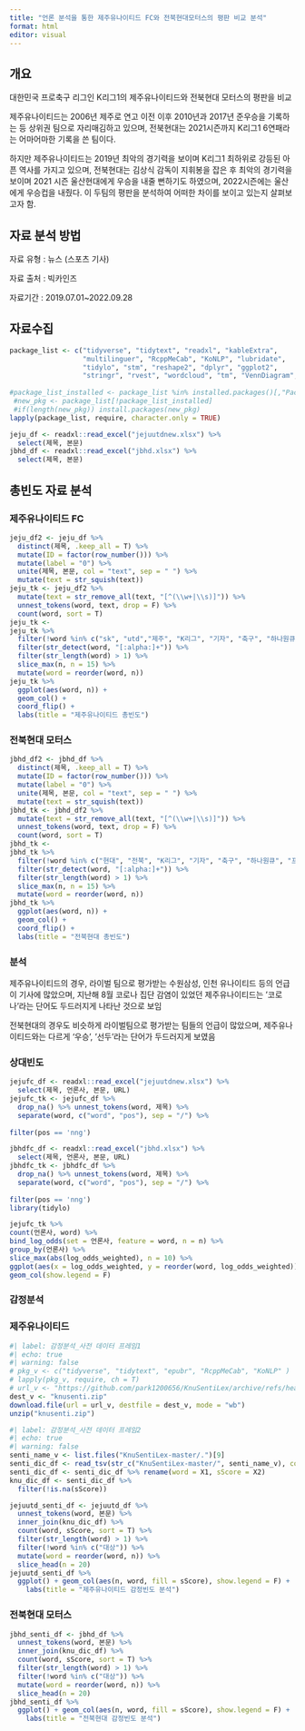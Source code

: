 ```yaml
---
title: "언론 분석을 통한 제주유나이티드 FC와 전북현대모터스의 평판 비교 분석"
format: html
editor: visual
---
```


## 개요

대한민국 프로축구 리그인 K리그1의 제주유나이티드와 전북현대 모터스의 평판을 비교

제주유나이티드는 2006년 제주로 연고 이전 이후 2010년과 2017년 준우승을 기록하는 등 상위권 팀으로 자리매김하고 있으며, 전북현대는 2021시즌까지 K리그1 6연패라는 어마어마한 기록을 쓴 팀이다.

하지만 제주유나이티드는 2019년 최악의 경기력을 보이며 K리그1 최하위로 강등된 아픈 역사를 가지고 있으며, 전북현대는 김상식 감독이 지휘봉을 잡은 후 최악의 경기력을 보이며 2021 시즌 울산현대에게 우승을 내줄 뻔하기도 하였으며, 2022시즌에는 울산에게 우승컵을 내줬다. 이 두팀의 평판을 분석하여 어떠한 차이를 보이고 있는지 살펴보고자 함.

## 자료 분석 방법

자료 유형 : 뉴스 (스포츠 기사)

자료 출처 : 빅카인즈

자료기간 : 2019.07.01\~2022.09.28

## 자료수집

```r
package_list <- c("tidyverse", "tidytext", "readxl", "kableExtra", 
                  "multilinguer", "RcppMeCab", "KoNLP", "lubridate", 
                  "tidylo", "stm", "reshape2", "dplyr", "ggplot2", 
                  "stringr", "rvest", "wordcloud", "tm", "VennDiagram", "gt")
 
#package_list_installed <- package_list %in% installed.packages()[,"Package"]
 #new_pkg <- package_list[!package_list_installed]
 #if(length(new_pkg)) install.packages(new_pkg)
lapply(package_list, require, character.only = TRUE)
```

```r
jeju_df <- readxl::read_excel("jejuutdnew.xlsx") %>% 
  select(제목, 본문)
jbhd_df <- readxl::read_excel("jbhd.xlsx") %>% 
  select(제목, 본문)
```

## 총빈도 자료 분석

### 제주유나이티드 FC

```r
jeju_df2 <- jeju_df %>% 
  distinct(제목, .keep_all = T) %>% 
  mutate(ID = factor(row_number())) %>% 
  mutate(label = "0") %>%
  unite(제목, 본문, col = "text", sep = " ") %>% 
  mutate(text = str_squish(text))
jeju_tk <- jeju_df2 %>% 
  mutate(text = str_remove_all(text, "[^(\\w+|\\s)]")) %>%  
  unnest_tokens(word, text, drop = F) %>%
  count(word, sort = T)
jeju_tk <- 
jeju_tk %>% 
  filter(!word %in% c("sk", "utd","제주", "K리그", "기자", "축구", "하나원큐", "프로축구","경기","승점", "라운드","fc","지난","제주유나이티드","오후","경기에서","제주는","이하","리그","유나이티드","시즌","있다","열린","밝혔다","이날", "부리그","제주월드컵경기장에서","으로","만에")) %>% 
  filter(str_detect(word, "[:alpha:]+")) %>%
  filter(str_length(word) > 1) %>%
  slice_max(n, n = 15) %>% 
  mutate(word = reorder(word, n))
jeju_tk %>%
  ggplot(aes(word, n)) +
  geom_col() +
  coord_flip() +
  labs(title = "제주유나이티드 총빈도")
```

### 전북현대 모터스

```r
jbhd_df2 <- jbhd_df %>% 
  distinct(제목, .keep_all = T) %>% 
  mutate(ID = factor(row_number())) %>% 
  mutate(label = "0") %>%
  unite(제목, 본문, col = "text", sep = " ") %>% 
  mutate(text = str_squish(text))
jbhd_tk <- jbhd_df2 %>% 
  mutate(text = str_remove_all(text, "[^(\\w+|\\s)]")) %>%  
  unnest_tokens(word, text, drop = F) %>%
  count(word, sort = T)
jbhd_tk <- 
jbhd_tk %>% 
  filter(!word %in% c("현대", "전북", "K리그", "기자", "축구", "하나원큐", "프로축구","경기","승점", "라운드","fc","지난","전북현대가","오후","경기에서","전북은","이하","리그","전주월드컵경기장에서","시즌","있다","열린","밝혔다","이날", "부리그","으로","전북현대", "경기를", "치른다","이번","있는","오는","상대로")) %>% 
  filter(str_detect(word, "[:alpha:]+")) %>%
  filter(str_length(word) > 1) %>%
  slice_max(n, n = 15) %>% 
  mutate(word = reorder(word, n))
jbhd_tk %>%
  ggplot(aes(word, n)) +
  geom_col() +
  coord_flip() +
  labs(title = "전북현대 총빈도")
```

### 분석

제주유나이티드의 경우, 라이벌 팀으로 평가받는 수원삼성, 인천 유나이티드 등의 언급이 기사에 많았으며, 지난해 8월 코로나 집단 감염이 있었던 제주유나이티드는 '코로나'라는 단어도 두드러지게 나타난 것으로 보임

전북현대의 경우도 비슷하게 라이벌팀으로 평가받는 팀들의 언급이 많았으며, 제주유나이티드와는 다르게 '우승', '선두'라는 단어가 두드러지게 보였음

### 상대빈도

```r
jejufc_df <- readxl::read_excel("jejuutdnew.xlsx") %>% 
  select(제목, 언론사, 본문, URL)
jejufc_tk <- jejufc_df %>%
  drop_na() %>% unnest_tokens(word, 제목) %>%
  separate(word, c("word", "pos"), sep = "/") %>%
  
filter(pos == 'nng')

jbhdfc_df <- readxl::read_excel("jbhd.xlsx") %>% 
  select(제목, 언론사, 본문, URL)
jbhdfc_tk <- jbhdfc_df %>%
  drop_na() %>% unnest_tokens(word, 제목) %>%
  separate(word, c("word", "pos"), sep = "/") %>%
  
filter(pos == 'nng')
library(tidylo)

jejufc_tk %>%
count(언론사, word) %>%
bind_log_odds(set = 언론사, feature = word, n = n) %>%
group_by(언론사) %>%
slice_max(abs(log_odds_weighted), n = 10) %>%
ggplot(aes(x = log_odds_weighted, y = reorder(word, log_odds_weighted))) +
geom_col(show.legend = F)
```

### 감정분석

### 제주유나이티드

```r
#| label: 감정분석_사전 데이터 프레임1
#| echo: true
#| warning: false
# pkg_v <- c("tidyverse", "tidytext", "epubr", "RcppMeCab", "KoNLP" )
# lapply(pkg_v, require, ch = T)
# url_v <- "https://github.com/park1200656/KnuSentiLex/archive/refs/heads/master.zip"
dest_v <- "knusenti.zip"
download.file(url = url_v, destfile = dest_v, mode = "wb")
unzip("knusenti.zip")

#| label: 감정분석_사전 데이터 프레임2
#| echo: true
#| warning: false
senti_name_v <- list.files("KnuSentiLex-master/.")[9]
senti_dic_df <- read_tsv(str_c("KnuSentiLex-master/", senti_name_v), col_names = F)
senti_dic_df <- senti_dic_df %>% rename(word = X1, sScore = X2)
knu_dic_df <- senti_dic_df %>% 
  filter(!is.na(sScore))

jejuutd_senti_df <- jejuutd_df %>% 
  unnest_tokens(word, 본문) %>% 
  inner_join(knu_dic_df) %>% 
  count(word, sScore, sort = T) %>% 
  filter(str_length(word) > 1) %>% 
  filter(!word %in% c("대상")) %>% 
  mutate(word = reorder(word, n)) %>% 
  slice_head(n = 20)
jejuutd_senti_df %>% 
  ggplot() + geom_col(aes(n, word, fill = sScore), show.legend = F) +
    labs(title = "제주유나이티드 감정빈도 분석")

```

### 전북현대 모터스

```r
jbhd_senti_df <- jbhd_df %>% 
  unnest_tokens(word, 본문) %>% 
  inner_join(knu_dic_df) %>% 
  count(word, sScore, sort = T) %>% 
  filter(str_length(word) > 1) %>% 
  filter(!word %in% c("대상")) %>% 
  mutate(word = reorder(word, n)) %>% 
  slice_head(n = 20)
jbhd_senti_df %>% 
  ggplot() + geom_col(aes(n, word, fill = sScore), show.legend = F) +
    labs(title = "전북현대 감정빈도 분석")
```
